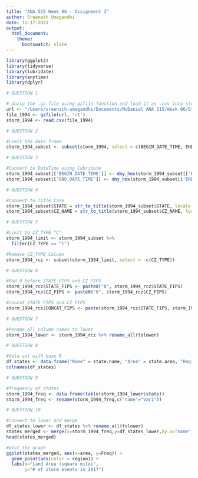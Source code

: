 ---
title: "ANA 515 Week 06 - Assignment 3"
author: Sreenath Umagandhi
date: 11-17-2021
output: 
  html_document:
    theme:
      bootswatch: slate
---

```{r setup, include = FALSE}

library(ggplot2)
library(tidyverse)
library(lubridate)
library(anytime)
library(dplyr)
```


```{r, include = TRUE}

# QUESTION 1

# Unzip the .gz file using gzfile function and load it as .csv into storm_1994
url <- "/Users/sreenath-umagandhi/Documents/McDaniel ANA 515/Week 06/StormEvents_details-ftp_v1.0_d1994_c20210803.csv.gz"
file_1994 <- gzfile(url, 'rt') 
storm_1994 <- read.csv(file_1994)
```

```{r,include = TRUE}

# QUESTION 2

#Limit the data frame
storm_1994_subset <- subset(storm_1994, select = c(BEGIN_DATE_TIME, END_DATE_TIME, EPISODE_ID,EVENT_ID,STATE, STATE_FIPS, CZ_NAME,CZ_TYPE,CZ_FIPS,EVENT_TYPE,SOURCE,BEGIN_LAT,END_LAT,BEGIN_LON,END_LON))

```

```{r,include = TRUE}

# QUESTION 3

#Convert to DateTime using lubridate
storm_1994_subset[['BEGIN_DATE_TIME']] <- dmy_hms(storm_1994_subset[['BEGIN_DATE_TIME']])
storm_1994_subset[['END_DATE_TIME']] <- dmy_hms(storm_1994_subset[['END_DATE_TIME']])

```

```{r,include = TRUE}

# QUESTION 4

#Convert to Title Case
storm_1994_subset$STATE = str_to_title(storm_1994_subset$STATE, locale = "en")
storm_1994_subset$CZ_NAME = str_to_title(storm_1994_subset$CZ_NAME, locale = "en")

```

```{r,include = TRUE}

# QUESTION 5

#Limit to CZ_TYPE "C"
storm_1994_limit <- storm_1994_subset %>% 
  filter(CZ_TYPE == "C")

#Remove CZ_TYPE Column
storm_1994_rcz <- subset(storm_1994_limit, select = -c(CZ_TYPE))

```

```{r,include = TRUE}

# QUESTION 6

#Pad 0 before STATE_FIPS and CZ_FIPS
storm_1994_rcz$STATE_FIPS <- paste0("0", storm_1994_rcz$STATE_FIPS)
storm_1994_rcz$CZ_FIPS <- paste0("0", storm_1994_rcz$CZ_FIPS)

#concat STATE_FIPS and CZ_FIPS
storm_1994_rcz$CONCAT_FIPS <- paste(storm_1994_rcz$STATE_FIPS, storm_1994_rcz$CZ_FIPS)

```

```{r,include = TRUE}

# QUESTION 7

#Rename all column names to lower
storm_1994_lower <- storm_1994_rcz %>% rename_all(tolower)
```

```{r,include = TRUE}

# QUESTION 8

#data set with base R
df_states <- data.frame("Name" = state.name, "Area" = state.area, "Region" = state.region)
colnames(df_states)
```

```{r,include = TRUE}

# QUESTION 9

#frequency of states
storm_1994_freq <- data.frame(table(storm_1994_lower$state))
storm_1994_freq <- rename(storm_1994_freq,c("name"="Var1"))
```

```{r,include = TRUE}

# QUESTION 10

#convert to lower and merge 
df_states_lower <- df_states %>% rename_all(tolower)
states_merged <- merge(x=storm_1994_freq,y=df_states_lower,by.x="name",by.y="name")
head(states_merged)

#plot the graph
ggplot(states_merged, aes(x=area, y=Freq)) +
  geom_point(aes(color = region)) +
  labs(x="Land Area (square miles",
       y="# of storm events in 2017")
```

